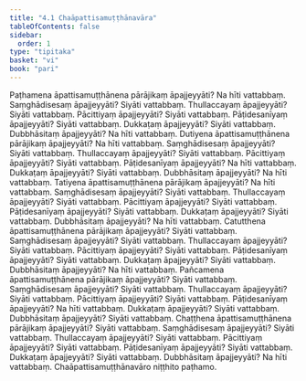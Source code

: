 ```yaml
---
title: "4.1 Chaāpattisamuṭṭhānavāra"
tableOfContents: false
sidebar:
  order: 1
type: "tipitaka"
basket: "vi"
book: "pari"
---
```



<DynamicBreadcrumb />

<Division number="276" book="pari">

<Paragraph number="1182" book="pari">
Paṭhamena āpattisamuṭṭhānena pārājikaṃ āpajjeyyāti? Na hīti vattabbaṃ. Saṃghādisesaṃ āpajjeyyāti? Siyāti vattabbaṃ. Thullaccayaṃ āpajjeyyāti? Siyāti vattabbaṃ. Pācittiyaṃ āpajjeyyāti? Siyāti vattabbaṃ. Pāṭidesanīyaṃ āpajjeyyāti? Siyāti vattabbaṃ. Dukkaṭaṃ āpajjeyyāti? Siyāti vattabbaṃ. Dubbhāsitaṃ āpajjeyyāti? Na hīti vattabbaṃ.
</Paragraph>

<Paragraph number="1183" book="pari">
Dutiyena āpattisamuṭṭhānena pārājikaṃ āpajjeyyāti? Na hīti vattabbaṃ. Saṃghādisesaṃ āpajjeyyāti? Siyāti vattabbaṃ. Thullaccayaṃ āpajjeyyāti? Siyāti vattabbaṃ. Pācittiyaṃ āpajjeyyāti? Siyāti vattabbaṃ. Pāṭidesanīyaṃ āpajjeyyāti? Na hīti vattabbaṃ. Dukkaṭaṃ āpajjeyyāti? Siyāti vattabbaṃ. Dubbhāsitaṃ āpajjeyyāti? Na hīti vattabbaṃ.
</Paragraph>

<Paragraph number="1184" book="pari">
Tatiyena āpattisamuṭṭhānena pārājikaṃ āpajjeyyāti? Na hīti vattabbaṃ. Saṃghādisesaṃ āpajjeyyāti? Siyāti vattabbaṃ. Thullaccayaṃ āpajjeyyāti? Siyāti vattabbaṃ. Pācittiyaṃ āpajjeyyāti? Siyāti vattabbaṃ. Pāṭidesanīyaṃ āpajjeyyāti? Siyāti vattabbaṃ. Dukkaṭaṃ āpajjeyyāti? Siyāti vattabbaṃ. Dubbhāsitaṃ āpajjeyyāti? Na hīti vattabbaṃ.
</Paragraph>

<Paragraph number="1185" book="pari">
Catutthena āpattisamuṭṭhānena pārājikaṃ āpajjeyyāti? Siyāti vattabbaṃ. Saṃghādisesaṃ āpajjeyyāti? Siyāti vattabbaṃ. Thullaccayaṃ āpajjeyyāti? Siyāti vattabbaṃ. Pācittiyaṃ āpajjeyyāti? Siyāti vattabbaṃ. Pāṭidesanīyaṃ āpajjeyyāti? Siyāti vattabbaṃ. Dukkaṭaṃ āpajjeyyāti? Siyāti vattabbaṃ. Dubbhāsitaṃ āpajjeyyāti? Na hīti vattabbaṃ.
</Paragraph>

<Paragraph number="1186" book="pari">
Pañcamena āpattisamuṭṭhānena pārājikaṃ āpajjeyyāti? Siyāti vattabbaṃ. Saṃghādisesaṃ āpajjeyyāti? Siyāti vattabbaṃ. Thullaccayaṃ āpajjeyyāti? Siyāti vattabbaṃ. Pācittiyaṃ āpajjeyyāti? Siyāti vattabbaṃ. Pāṭidesanīyaṃ āpajjeyyāti? Na hīti vattabbaṃ. Dukkaṭaṃ āpajjeyyāti? Siyāti vattabbaṃ. Dubbhāsitaṃ āpajjeyyāti? Siyāti vattabbaṃ.
</Paragraph>

<Paragraph number="1187" book="pari">
Chaṭṭhena āpattisamuṭṭhānena pārājikaṃ āpajjeyyāti? Siyāti vattabbaṃ. Saṃghādisesaṃ āpajjeyyāti? Siyāti vattabbaṃ. Thullaccayaṃ āpajjeyyāti? Siyāti vattabbaṃ. Pācittiyaṃ āpajjeyyāti? Siyāti vattabbaṃ. Pāṭidesanīyaṃ āpajjeyyāti? Siyāti vattabbaṃ. Dukkaṭaṃ āpajjeyyāti? Siyāti vattabbaṃ. Dubbhāsitaṃ āpajjeyyāti? Na hīti vattabbaṃ.

</Paragraph>
</Division>

<Paragraph number="1188" type="center" book="pari">
Chaāpattisamuṭṭhānavāro niṭṭhito paṭhamo.
</Paragraph>